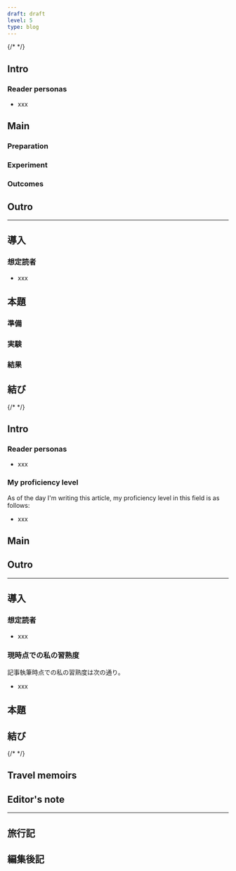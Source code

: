 ```yaml
---
draft: draft
level: 5
type: blog
---
```


{/* <!-- Experiment --> */}
## Intro

### Reader personas

- xxx

## Main

### Preparation

### Experiment

### Outcomes

## Outro

---

## 導入

### 想定読者

- xxx

## 本題

### 準備

### 実験

### 結果

## 結び

{/* <!-- Learning --> */}
## Intro

### Reader personas

- xxx

### My proficiency level

As of the day I'm writing this article, my proficiency level in this field is as follows:

- xxx

## Main

## Outro

---

## 導入

### 想定読者

- xxx

### 現時点での私の習熟度

記事執筆時点での私の習熟度は次の通り。

- xxx

## 本題

## 結び

{/* <!-- Travel --> */}
## Travel memoirs

## Editor's note

---

## 旅行記

## 編集後記
